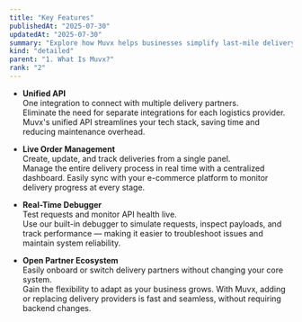 ```yaml
---
title: "Key Features"
publishedAt: "2025-07-30"
updatedAt: "2025-07-30"
summary: "Explore how Muvx helps businesses simplify last-mile delivery with powerful, developer-friendly tools and seamless integration capabilities."
kind: "detailed"
parent: "1. What Is Muvx?"
rank: "2"
---
```


- **Unified API**  
  One integration to connect with multiple delivery partners.  
  Eliminate the need for separate integrations for each logistics provider. Muvx's unified API streamlines your tech stack, saving time and reducing maintenance overhead.

- **Live Order Management**  
  Create, update, and track deliveries from a single panel.  
  Manage the entire delivery process in real time with a centralized dashboard. Easily sync with your e-commerce platform to monitor delivery progress at every stage.

- **Real-Time Debugger**  
  Test requests and monitor API health live.  
  Use our built-in debugger to simulate requests, inspect payloads, and track performance — making it easier to troubleshoot issues and maintain system reliability.

- **Open Partner Ecosystem**  
  Easily onboard or switch delivery partners without changing your core system.  
  Gain the flexibility to adapt as your business grows. With Muvx, adding or replacing delivery providers is fast and seamless, without requiring backend changes.
